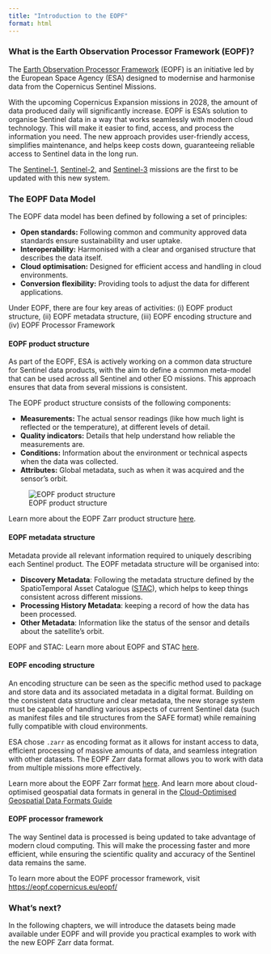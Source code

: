 ```yaml
---
title: "Introduction to the EOPF"
format: html
---
```

::: {.justify}

### What is the Earth Observation Processor Framework (EOPF)?

The [Earth Observation Processor Framework](https://eopf.copernicus.eu/) (EOPF) is an initiative led by the European Space Agency (ESA) designed to modernise and harmonise data from the Copernicus Sentinel Missions.

With the upcoming Copernicus Expansion missions in 2028, the amount of data produced daily will significantly increase. EOPF is ESA's solution to organise Sentinel data in a way that works seamlessly with modern cloud technology. This will make it easier to find, access, and process the information you need. The new approach provides user-friendly access, simplifies maintenance, and helps keep costs down, guaranteeing reliable access to Sentinel data in the long run.

The [Sentinel-1](https://www.esa.int/Applications/Observing_the_Earth/Copernicus/Sentinel-1), [Sentinel-2](https://www.esa.int/Applications/Observing_the_Earth/Copernicus/Sentinel-2), and [Sentinel-3](https://www.esa.int/Applications/Observing_the_Earth/Copernicus/Sentinel-3) missions are the first to be updated with this new system.

### The EOPF Data Model

The EOPF data model has been defined by following a set of principles:

- **Open standards:** Following common and community approved data standards ensure sustainability and user uptake.
- **Interoperability:** Harmonised with a clear and organised structure that describes the data itself.
- **Cloud optimisation:** Designed for efficient access and handling in cloud environments.
- **Conversion flexibility:** Providing tools to adjust the data for different applications.

Under EOPF, there are four key areas of activities: (i) EOPF product structure, (ii) EOPF metadata structure, (iii) EOPF encoding structure and (iv) EOPF Processor Framework

#### EOPF product structure
As part of the EOPF, ESA is actively working on a common data structure for Sentinel data products, with the aim to define a common meta-model that can be used across all Sentinel and other EO missions. This approach ensures that data from several missions is consistent.

The EOPF product structure consists of the following components:

- **Measurements:** The actual sensor readings (like how much light is reflected or the temperature), at different levels of detail.
- **Quality indicators:** Details that help understand how reliable the measurements are.
- **Conditions:** Information about the environment or technical aspects when the data was collected.
- **Attributes:** Global metadata, such as when it was acquired and the sensor's orbit.

![EOPF product structure](img/product_structure.jpg){fig-align="center"}

::: {.callout-note}
Learn more about the EOPF Zarr product structure [here](./2_what_is_zarr.qmd).
:::

#### EOPF metadata structure

Metadata provide all relevant information required to uniquely describing each Sentinel product. The EOPF metadata structure will be organised into:

- **Discovery Metadata**: Following the metadata structure defined by the SpatioTemporal Asset Catalogue ([STAC](https://stacspec.org/en/)), which helps to keep things consistent across different missions.
- **Processing History Metadata**: keeping a record of how the data has been processed.
- **Other Metadata**: Information like the status of the sensor and details about the satellite's orbit.

::: {.callout-note}
EOPF and STAC: Learn more about EOPF and STAC [here](https://stacindex.org/catalogs/cdse#/).
:::

#### EOPF encoding structure
An encoding structure can be seen as the specific method used to package and store data and its associated metadata in a digital format.
Building on the consistent data structure and clear metadata, the new storage system must be capable of handling various aspects of current Sentinel data (such as manifest files and tile structures from the SAFE format) while remaining fully compatible with cloud environments.

ESA chose `.zarr` as encoding format as it allows for instant access to data, efficient processing of massive amounts of data, and seamless integration with other datasets. The EOPF Zarr data format allows you to work with data from multiple missions more effectively.


::: {.callout-note}
Learn more about the EOPF Zarr format [here](https://zarr.eopf.copernicus.eu/). And learn more about cloud-optimised geospatial data formats in general in the [Cloud-Optimised Geospatial Data Formats Guide](https://guide.cloudnativegeo.org/)
:::

#### EOPF processor framework
The way Sentinel data is processed is being updated to take advantage of modern cloud computing. This will make the processing faster and more efficient, while ensuring the scientific quality and accuracy of the Sentinel data remains the same.

::: {.callout-note}
To learn more about the EOPF processor framework, visit [https://eopf.copernicus.eu/eopf/](https://eopf.copernicus.eu/eopf/)

:::

### What's next?
In the following chapters, we will introduce the datasets being made available under EOPF and will provide you practical examples to work with the new EOPF Zarr data format.
:::